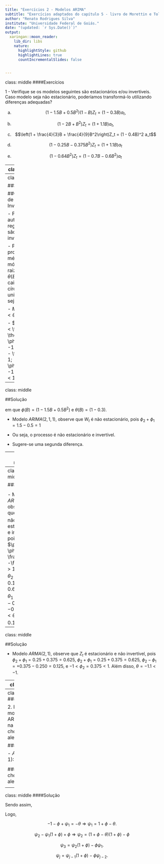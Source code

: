 ```yaml
---
title: "Exercícios 2 - Modelos ARIMA"
subtitle: "Exercícios adaptados do capítulo 5 - livro de Morettin e Toloi (2004)"
author: "Renato Rodrigues Silva"
institute: "Universidade Federal de Goiás."
date: "(updated: `r Sys.Date()`)"
output:
  xaringan::moon_reader:
    lib_dir: libs
    nature:
      highlightStyle: github
      highlightLines: true
      countIncrementalSlides: false

    
---
```

class: middle
####Exercícios

1 - Verifique se os modelos seguintes são estacionários e/ou invertíveis. Caso modelo seja não estacionário, poderíamos transformá-lo utilizando diferenças adequadas? 

a.  $$(1 - 1.5B + 0.5B^2)(1 - B)Z_t = (1 - 0.3B)a_t,$$

b.  $$(1 - 2B + B^2)Z_t  = (1 + 1.1B) a_t,$$

c.  $$\left(1 + \frac{4}{3}B + \frac{4}{9}B^2\right)Z_t = (1 - 0.4B)^2 a_t$$

d.  $$(1 - 0.25B -0.375B^2)Z_t = (1 + 1.1B)a_t$$

e.  $$(1 - 0.64B^2)Z_t = (1 - 0.7 B - 0.6 B^2) a_t$$

---
class: middle

##Solução

##Condições de Estaconariedade

- Processo de médias móveis são estacionários sempre

- Para processos auto-regressivos: as raizes de $\phi(B) = 0$ deve cair fora do círculo unitário. Ou seja,

- $AR(1):  -1 < \phi < 1;$

- $AR(2): -1 < \phi_1 + \phi_2 < 1; \phantom{11} -1 < \phi_2 - \phi_1 < 1; \phantom{11} -1 < \phi_2 < 1.$



---
class: middle

##Solução

##Condições de Invertibilidade

- Processo auto-regressivos são sempre invertíveis:

- Para processos de médias móveis: as raizes de $\theta(B) = 0$ deve cair fora do círculo unitário. Ou seja,

- $MA(1):  -1 < \theta < 1;$

- $MA(2): -1 < \theta_1 + \theta_2 < 1; \phantom{11} -1 < \theta_2 - \theta_1 < 1; \phantom{11} -1 < \theta_2 < 1.$


---
class: middle

##Solução

\begin{align}
(1 - 1.5B + 0.5B^2) (1 - B)Z_t =& (1-0.3)a_t \\
\phi(B)(1-B)Z_t =& \theta(B) a_t \\
\phi(B)\Delta Z_t =& \theta(B) a_t \\
\phi(B) W_t  =& \theta(B) a_t .
\end{align}
em que $\phi(B) = (1 - 1.5B + 0.5B^2)$ e $\theta(B)=(1-0.3).$ 

- Modelo $ARIMA(2,1,1),$ observe que $W_t$ é não estacionário, pois $\phi_2 + \phi_1 =  1.5 -0.5  = 1$

- Ou seja, o processo é não estacionário e invertível.

- Sugere-se uma segunda diferença.

\begin{align}
(1 - 0.5B)(1 - B)(1 - B)Z_t =& (1-0.3)a_t \\
(1 - 0.5B)(1-B)^2 Z_t =& (1-0.3)a_t.
\end{align}

---
class: middle

##Solução

\begin{align}
(1 - 2B + B^2)Z_t =& (1-1.1B)a_t \\
\phi(B)Z_t =& \theta(B) a_t .
\end{align}

- Modelo $ARMA(2,1),$ observe que $Z_t$ é não estacionário e não invertível, pois $\phi_2 + \phi_1 = 2 -1  = 1.$ e $\theta =  1.1 > 1.$


- Sugere-se  duas diferenças.

\begin{align}
(1 - 2B + B^2)Z_t =& (1-1.1B)a_t \\
(1 - B)(1 - B)Z_t =& (1-1.1B)a_t \\
(1-B)^2 Z_t =& (1-1.1B)a_t \\
W_t =& (1-1.1B)a_t.
\end{align}




---
class: middle

##Solução

\begin{align}
(1 + \frac{4}{3}B + \frac{4}{9} B^2)Z_t =& (1-0.4B)^2a_t \\
(1 + \frac{4}{3}B + \frac{4}{9} B^2)Z_t =& (1-0.8B +0.16B^2)a_t \\
\phi(B)Z_t =& \theta(B) a_t .
\end{align}

- Modelo $ARMA(2,2),$ observe que $Z_t$ é não estacionário e invertível, pois $\phi_2 + \phi_1 = -\frac{4}{3} -\frac{4}{9} > 1,$  $\theta_1 + \theta_2 = 0.8-0.16=0.64,$
$\theta_2 - \theta_1 = -0.16-0.8=-0.96$ e $-1< \theta_2 =0.16 < 1.$


---
class: middle

##Solução

\begin{align}
(1 -0.25 B -0.375 B^2)Z_t =& (1+1.1B)a_t \\
\phi(B)Z_t =& \theta(B) a_t .
\end{align}

- Modelo $ARMA(2,1),$ observe que $Z_t$ é  estacionário e não invertível, pois $\phi_2 + \phi_1 = 0.25+0.375 = 0.625,$ 
$\phi_2 + \phi_1 = 0.25+0.375 = 0.625,$ 
$\phi_2 - \phi_1 = +0.375-0.250 = 0.125,$ e
$-1< \phi_2=0.375 < 1.$ Além disso, 
$\theta = - 1.1 < -1.$


---
class: middle

##Solução

\begin{align}
(1 -0.64B^2)Z_t =& (1-0.7B -0.6B^2)a_t \\
\phi(B)Z_t =& \theta(B) a_t .
\end{align}

O processo é não invertível e estacionário, pois $\theta_1 + \theta_2 = 0.7+0.6>1.$


---
class: middle
####Exercícios


2.  Escreva o modelo ARIMA(1,1,1) na forma de choques aleatórios

####Solução

- $ARIMA(1,1,1):$

\begin{align}
(1 - \phi B)(1 - B)Z_t =& (1 - \theta B) a_t \\
(1 - \phi B + \phi B^2) Z_t =& (1 - \theta B) a_t \\
(1 - (1 + \phi) B + \phi B^2) Z_t =& (1 - \theta B) a_t \\
\varphi(B) Z_t =& \theta (B) a_t. 
\end{align}


####Forma de choques aleatórios

\begin{align}
Z_t =& \psi(B) a_t \Rightarrow \\
\varphi(B) Z_t =& \varphi(B)\psi(B) a_t \Rightarrow \\
\varphi(B)\psi(B) =& \theta(B). 
\end{align}

---
class: middle
####Solução

Sendo assim,

\begin{align}
 (1 - (1 + \phi) B + \phi B^2)(1 + \psi_1 B + \psi_2 B^2 + \ldots ) = 1 - \theta B .
\end{align}

\begin{align}
&& 1 - (1 + \phi) B + \phi B^2 + \psi_1 B - \psi_1(1 + \phi)B^2 + \phi \psi_1 B^3 +\\
&&  \psi_2 B^2 - \psi_2 (1 + \phi) B^3 + \phi \psi_2 B^4 + \ldots = 1 - \theta B.
\end{align}

Logo,

$$-1 -\phi + \psi_1 = - \theta \Rightarrow \psi_1 = 1 + \phi -\theta.$$

$$\psi_2 - \psi_1(1+\phi)+\phi \Rightarrow \psi_2 = (1+\phi-\theta)(1+\phi)-\phi$$ 

$$\psi_3 = \psi_2(1+\phi) -\phi\psi_1.$$


$$\psi_j = \psi_{j-1}(1+\phi) -\phi\psi_{j-2}.$$